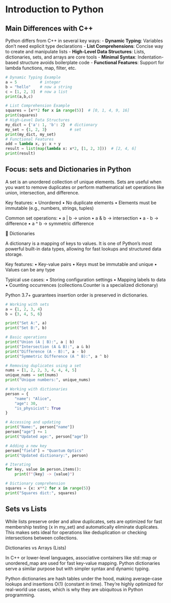 # Introduction to Python

## Main Differences with C++

Python differs from C++ in several key ways:
- **Dynamic Typing**: Variables don't need explicit type declarations
- **List Comprehensions**: Concise way to create and manipulate lists
- **High-Level Data Structures**: Lists, dictionaries, sets, and arrays are core tools
- **Minimal Syntax**: Indentation-based structure avoids boilerplate code
- **Functional Features**: Support for lambda functions, map, filter, etc.

```python
# Dynamic Typing Example
a = 5          # integer
b = "hello"    # now a string
c = [1, 2, 3]  # now a list
print(a,b,c)

# List Comprehension Example
squares = [x**2 for x in range(5)]  # [0, 1, 4, 9, 16]
print(squares)
# High-Level Data Structures
my_dict = {'a': 1, 'b': 2}  # dictionary
my_set = {1, 2, 3}          # set
print(my_dict, my_set)
# Functional Features
add = lambda x, y: x + y
result = list(map(lambda x: x*2, [1, 2, 3]))  # [2, 4, 6]
print(result)
```

## Focus: sets and Dictionaries in Python

A set is an unordered collection of unique elements. Sets are useful when you want to remove duplicates or perform mathematical set operations like union, intersection, and difference.

Key features:
	•	Unordered
	•	No duplicate elements
	•	Elements must be immutable (e.g., numbers, strings, tuples)

Common set operations:
	•	a | b → union
	•	a & b → intersection
	•	a - b → difference
	•	a ^ b → symmetric difference

🔹 Dictionaries

A dictionary is a mapping of keys to values. It is one of Python’s most powerful built-in data types, allowing for fast lookups and structured data storage.

Key features:
	•	Key-value pairs
	•	Keys must be immutable and unique
	•	Values can be any type

Typical use cases:
	•	Storing configuration settings
	•	Mapping labels to data
	•	Counting occurrences (collections.Counter is a specialized dictionary)

Python 3.7+ guarantees insertion order is preserved in dictionaries.

```python
# Working with sets
a = {1, 2, 3, 4}
b = {3, 4, 5, 6}

print("Set A:", a)
print("Set B:", b)

# Basic operations
print("Union (A | B):", a | b)
print("Intersection (A & B):", a & b)
print("Difference (A - B):", a - b)
print("Symmetric Difference (A ^ B):", a ^ b)

# Removing duplicates using a set
nums = [1, 2, 2, 3, 4, 4, 4, 5]
unique_nums = set(nums)
print("Unique numbers:", unique_nums)

# Working with dictionaries
person = {
    "name": "Alice",
    "age": 30,
    "is_physicist": True
}

# Accessing and updating
print("Name:", person["name"])
person["age"] += 1
print("Updated age:", person["age"])

# Adding a new key
person["field"] = "Quantum Optics"
print("Updated dictionary:", person)

# Iterating
for key, value in person.items():
    print(f"{key} -> {value}")

# Dictionary comprehension
squares = {x: x**2 for x in range(5)}
print("Squares dict:", squares)
```

## Sets vs Lists

While lists preserve order and allow duplicates, sets are optimized for fast membership testing (x in my_set) and automatically eliminate duplicates. This makes sets ideal for operations like deduplication or checking intersections between collections.

Dictionaries vs Arrays (Lists)

In C++ or lower-level languages, associative containers like std::map or unordered_map are used for fast key-value mapping. Python dictionaries serve a similar purpose but with simpler syntax and dynamic typing.

Python dictionaries are hash tables under the hood, making average-case lookups and insertions O(1) (constant in time). They’re highly optimized for real-world use cases, which is why they are ubiquitous in Python programming.
